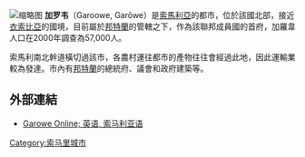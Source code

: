 [[File:Garoweresid.jpg|缩略图]]
'''加罗韦'''（Garoowe, Garōwe）是[[索馬利亞|索馬利亞]]的都市，位於該國北部，接近[[衣索比亞|衣索比亞]]的國境，目前屬於[[邦特蘭|邦特蘭]]的管轄之下，作為該聯邦成員國的首府，加羅韋人口在2000年調查為57,000人。

索馬利南北幹道橫切過該市，各農村運往都市的產物往往會經過此地，因此運輸業較為發達。市內有[[邦特蘭|邦特蘭]]的總統府、議會和政府建築等。

==外部連結==
*[http://www.garoweonline.com/ Garowe Online; 英语, 索马利亚语]{{Wayback|url=http://www.garoweonline.com/ |date=20080820031355 }}

[[Category:索马里城市|Category:索马里城市]]